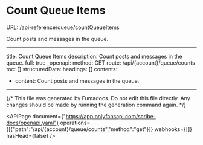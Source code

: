 # Count Queue Items
URL: /api-reference/queue/countQueueItems

Count posts and messages in the queue.

***

title: Count Queue Items
description: Count posts and messages in the queue.
full: true
_openapi:
method: GET
route: /api/{account}/queue/counts
toc: []
structuredData:
headings: []
contents:

* content: Count posts and messages in the queue.

***

{/* This file was generated by Fumadocs. Do not edit this file directly. Any changes should be made by running the generation command again. */}

<APIPage document={"https://app.onlyfansapi.com/scribe-docs/openapi.yaml"} operations={[{"path":"/api/{account}/queue/counts","method":"get"}]} webhooks={[]} hasHead={false} />
